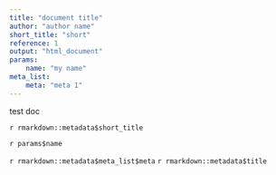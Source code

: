 ```yaml
---
title: "document title"
author: "author name"
short_title: "short"
reference: 1
output: "html_document"
params:
    name: "my name"
meta_list:
    meta: "meta 1"
---
```


test doc

`r rmarkdown::metadata$short_title`

`r params$name`

`r rmarkdown::metadata$meta_list$meta`
`r rmarkdown::metadata$title`
